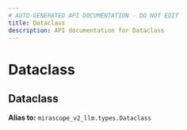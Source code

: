 ```yaml
---
# AUTO-GENERATED API DOCUMENTATION - DO NOT EDIT
title: Dataclass
description: API documentation for Dataclass
---
```


# Dataclass

## <ApiType type="Alias" path="responses/context_response/Dataclass" symbolName="Dataclass" /> Dataclass


**Alias to:** `mirascope_v2_llm.types.Dataclass`
